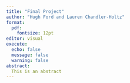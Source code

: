 ```yaml
---
title: "Final Project"
author: "Hugh Ford and Lauren Chandler-Holtz"
format:
  pdf:
    fontsize: 12pt
editor: visual
execute: 
  echo: false
  message: false
  warning: false
abstract:
  This is an abstract
---
```



```r

```

